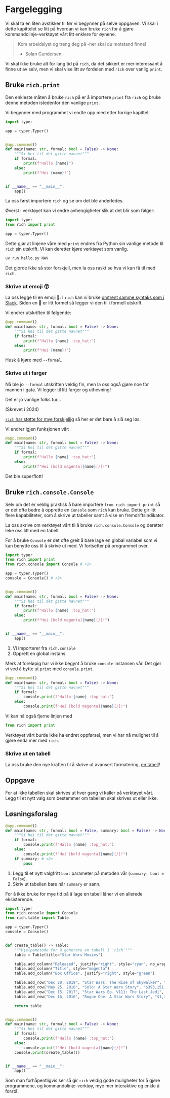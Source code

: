 # Fargelegging

Vi skal ta en liten avstikker til før vi begynner på selve oppgaven. Vi skal i
dette kapittelet se litt på hvordan vi kan bruke `rich` for å gjøre
kommandolinje-verktøyet vårt litt enklere for øynene.

::: {.column-margin}
> Kom arbeidslyst og treng deg på -her skal du motstand finne!
>
> - Solan Gundersen
:::

Vi skal ikke bruke alt for lang tid på `rich`, da det sikkert er mer interessant
å finne ut av selv, men vi skal vise litt av fordelen med `rich` over vanlig
`print`.

## Bruke `rich.print`

Den enkleste måten å bruke `rich` på er å importere `print` fra `rich` og bruke
denne metoden istedenfor den vanlige `print`.

Vi begynner med programmet vi endte opp med etter forrige kapittel:

```python
import typer

app = typer.Typer()


@app.command()
def main(name: str, formal: bool = False) -> None:
    """Si hei til det gitte navnet"""
    if formal:
        print(f"Hallo {name}")
    else:
        print(f"Hei {name}!")


if __name__ == "__main__":
    app()
```

La oss først importere `rich` og se om det ble anderledes.

Øverst i verktøyet kan vi endre avhengigheter slik at det blir som følger:

```python
import typer
from rich import print

app = typer.Typer()
```

Dette gjør at linjene våre med `print` endres fra Python sin vanlige metode til
`rich` sin utskrift. Vi kan deretter kjøre verktøyet som vanlig.

```bash
uv run hello.py NAV
```

Det gjorde ikke så stor forskjell, men la oss raskt se hva vi kan få til med
`rich`.

### Skrive ut emoji 😲

La oss legge til en emoji 🎩. I `rich` kan vi bruke [omtrent samme
syntaks som i Slack](https://rich.readthedocs.io/en/stable/markup.html#emoji).
Siden en 🎩 er litt formel så legger vi den til i formell utskrift.

Vi endrer utskriften til følgende:

```python
@app.command()
def main(name: str, formal: bool = False) -> None:
    """Si hei til det gitte navnet"""
    if formal:
        print(f"Hallo {name} :top_hat:")
    else:
        print(f"Hei {name}!")
```

Husk å kjøre med `--formal`.

### Skrive ut i farger

Nå ble jo `--formal` utskriften veldig fin, men la oss også gjøre noe for mannen
i gata. Vi legger til litt farger og uthevning!

::: {.column-margin}
Det er jo vanlige folks tur...

(Skrevet i 2024)
:::

[`rich` har støtte for mye
forskjellig](https://rich.readthedocs.io/en/stable/markup.html#syntax) så her er
det bare å slå seg løs.

Vi endrer igjen funksjonen vår:

```python
@app.command()
def main(name: str, formal: bool = False) -> None:
    """Si hei til det gitte navnet"""
    if formal:
        print(f"Hallo {name} :top_hat:")
    else:
        print(f"Hei [bold magenta]{name}[/]!")
```

Det ble superflott!

## Bruke `rich.console.Console`

Selv om det er veldig praktisk å bare importere `from rich import print` så er
det ofte bedre å opprette en `Console` som `rich` kan bruke. Dette gir litt
flere kapabiliteter, som å skrive ut tabeller samt å vise en
fremdriftsindikator.

La oss skrive om verktøyet vårt til å bruke `rich.console.Console` og deretter
leke oss litt med en tabell.

For å bruke `Console` er det ofte greit å bare lage en global variabel som vi
kan benytte oss til å skrive ut med. Vi fortsetter på programmet over.

```python
import typer
from rich import print
from rich.console import Console # <1>

app = typer.Typer()
console = Console() # <2>


@app.command()
def main(name: str, formal: bool = False) -> None:
    """Si hei til det gitte navnet"""
    if formal:
        print(f"Hallo {name} :top_hat:")
    else:
        print(f"Hei [bold magenta]{name}[/]!")


if __name__ == "__main__":
    app()
```
1. Vi importerer fra `rich.console`
2. Opprett en global instans

Merk at foreløpig har vi ikke begynt å bruke `console` instansen vår. Det gjør
vi ved å bytte ut `print` med `console.print`.

```python
@app.command()
def main(name: str, formal: bool = False) -> None:
    """Si hei til det gitte navnet"""
    if formal:
        console.print(f"Hallo {name} :top_hat:")
    else:
        console.print(f"Hei [bold magenta]{name}[/]!")
```

::: {.column-margin}
Vi kan nå også fjerne linjen med

```python
from rich import print
```
:::

Verktøyet vårt burde ikke ha endret oppførsel, men vi har nå mulighet til å
gjøre enda mer med `rich`.

### Skrive ut en tabell

La oss bruke den nye kraften til å skrive ut avansert formatering, [en
tabell](https://rich.readthedocs.io/en/stable/tables.html)!

::: {.callout-tip}
## Oppgave
For at ikke tabellen skal skrives ut hver gang vi kaller på verktøyet vårt. Legg
til et nytt valg som bestemmer om tabellen skal skrives ut eller ikke.
:::

::: {.callout-note collapse="true"}
## Løsningsforslag
```python
@app.command()
def main(name: str, formal: bool = False, summary: bool = False) -> None: # <1>
    """Si hei til det gitte navnet"""
    if formal:
        console.print(f"Hallo {name} :top_hat:")
    else:
        console.print(f"Hei [bold magenta]{name}[/]!")
    if summary: # <2>
        pass
```
1. Legg til et nytt valgfritt `bool` parameter på metoden vår (`summary: bool = False`).
2. Skriv ut tabellen bare når `summary` er sann.
:::

For å ikke bruke for mye tid på å lage en tabell låner vi en allerede eksisterende.

```python
import typer
from rich.console import Console
from rich.table import Table

app = typer.Typer()
console = Console()


def create_table() -> Table:
    """Hjelpemetode for å generere en tabell i `rich`"""
    table = Table(title="Star Wars Movies")

    table.add_column("Released", justify="right", style="cyan", no_wrap=True)
    table.add_column("Title", style="magenta")
    table.add_column("Box Office", justify="right", style="green")

    table.add_row("Dec 20, 2019", "Star Wars: The Rise of Skywalker", "$952,110,690")
    table.add_row("May 25, 2018", "Solo: A Star Wars Story", "$393,151,347")
    table.add_row("Dec 15, 2017", "Star Wars Ep. V111: The Last Jedi", "$1,332,539,889")
    table.add_row("Dec 16, 2016", "Rogue One: A Star Wars Story", "$1,332,439,889")

    return table


@app.command()
def main(name: str, formal: bool = False) -> None:
    """Si hei til det gitte navnet"""
    if formal:
        console.print(f"Hallo {name} :top_hat:")
    else:
        console.print(f"Hei [bold magenta]{name}[/]!")
    console.print(create_table())


if __name__ == "__main__":
    app()
```

Som man forhåpentligvis ser så gir `rich` veldig gode muligheter for å gjøre
programmene, og kommandolinje-verktøy, mye mer interaktive og enkle å forstå.
